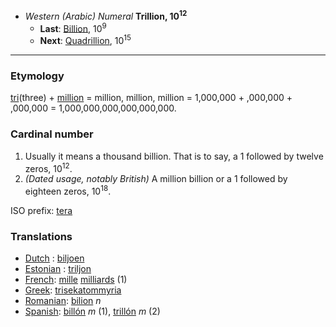 *''Western (Arabic) Numeral'' '''Trillion, 10<sup>12</sup>'''
**'''Last''': [[Billion]], 10<sup>9</sup>
**'''Next''': [[Quadrillion]], 10<sup>15</sup>

----

===Etymology===
[[tri]](three) + [[million]] = million, million, million = 1,000,000 + ,000,000 + ,000,000 = 1,000,000,000,000,000,000.

===Cardinal number===
#Usually it means a thousand billion. That is to say, a 1 followed by twelve zeros, 10<sup>12</sup>.
#''(Dated usage, notably British)'' A million billion or a 1 followed by eighteen zeros, 10<sup>18</sup>.

ISO prefix: [[tera]]

===Translations===
* [[Dutch]] : [[biljoen]]
* [[Estonian]] : [[triljon]]
* [[French]]: [[mille]] [[milliard]]s (1)
* [[Greek]]: [[trisekatommyria]]
* [[Romanian]]: [[bilion]] ''n''
* [[Spanish]]: [[billón]] ''m'' (1), [[trillón]] ''m'' (2)